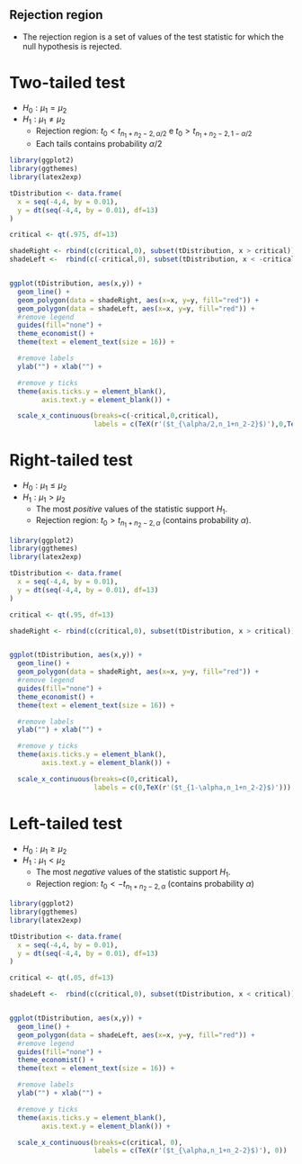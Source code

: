 #
## Rejection region

* The rejection region is a set of values of the test statistic for which the null hypothesis is rejected.

# Two-tailed test
  * $H_0: \mu_1 = \mu_2$
  * $H_1: \mu_1 \neq \mu_2$
    * Rejection region: $t_0 < t_{n_1+n_2-2,\alpha/2}$ e $t_0 > t_{n_1+n_2-2,1-\alpha/2}$
    * Each tails contains probability $\alpha/2$

\bigskip

```r
library(ggplot2)
library(ggthemes)
library(latex2exp)

tDistribution <- data.frame(
  x = seq(-4,4, by = 0.01),
  y = dt(seq(-4,4, by = 0.01), df=13)
)

critical <- qt(.975, df=13)

shadeRight <- rbind(c(critical,0), subset(tDistribution, x > critical))
shadeLeft <-  rbind(c(-critical,0), subset(tDistribution, x < -critical))


ggplot(tDistribution, aes(x,y)) +
  geom_line() +
  geom_polygon(data = shadeRight, aes(x=x, y=y, fill="red")) +
  geom_polygon(data = shadeLeft, aes(x=x, y=y, fill="red")) +
  #remove legend
  guides(fill="none") +
  theme_economist() +
  theme(text = element_text(size = 16)) +

  #remove labels
  ylab("") + xlab("") +

  #remove y ticks
  theme(axis.ticks.y = element_blank(),
        axis.text.y = element_blank()) +

  scale_x_continuous(breaks=c(-critical,0,critical),
                     labels = c(TeX(r'($t_{\alpha/2,n_1+n_2-2}$)'),0,TeX(r'($t_{1-\alpha/2,n_1+n_2-2}$)'))) #+

```





# Right-tailed test

  * $H_0: \mu_1 \leq \mu_2$
  * $H_1: \mu_1 > \mu_2$
    * The most *positive* values of the statistic  support $H_1$.
    * Rejection region: $t_0 > t_{n_1+n_2-2,\alpha}$ (contains probability $\alpha$).


```r
library(ggplot2)
library(ggthemes)
library(latex2exp)

tDistribution <- data.frame(
  x = seq(-4,4, by = 0.01),
  y = dt(seq(-4,4, by = 0.01), df=13)
)

critical <- qt(.95, df=13)

shadeRight <- rbind(c(critical,0), subset(tDistribution, x > critical))


ggplot(tDistribution, aes(x,y)) +
  geom_line() +
  geom_polygon(data = shadeRight, aes(x=x, y=y, fill="red")) +
  #remove legend
  guides(fill="none") +
  theme_economist() +
  theme(text = element_text(size = 16)) +

  #remove labels
  ylab("") + xlab("") +

  #remove y ticks
  theme(axis.ticks.y = element_blank(),
        axis.text.y = element_blank()) +

  scale_x_continuous(breaks=c(0,critical),
                     labels = c(0,TeX(r'($t_{1-\alpha,n_1+n_2-2}$)'))) 

```







# Left-tailed test
  * $H_0: \mu_1 \geq \mu_2$
  * $H_1: \mu_1 < \mu_2$
    * The most *negative* values of the statistic  support $H_1$.
    * Rejection region: $t_0 < -t_{n_1+n_2-2,\alpha}$ (contains probability $\alpha$)


```r
library(ggplot2)
library(ggthemes)
library(latex2exp)

tDistribution <- data.frame(
  x = seq(-4,4, by = 0.01),
  y = dt(seq(-4,4, by = 0.01), df=13)
)

critical <- qt(.05, df=13)

shadeLeft <-  rbind(c(critical,0), subset(tDistribution, x < critical))


ggplot(tDistribution, aes(x,y)) +
  geom_line() +
  geom_polygon(data = shadeLeft, aes(x=x, y=y, fill="red")) +
  #remove legend
  guides(fill="none") +
  theme_economist() +
  theme(text = element_text(size = 16)) +

  #remove labels
  ylab("") + xlab("") +

  #remove y ticks
  theme(axis.ticks.y = element_blank(),
        axis.text.y = element_blank()) +

  scale_x_continuous(breaks=c(critical, 0),
                     labels = c(TeX(r'($t_{\alpha,n_1+n_2-2}$)'), 0))

```




